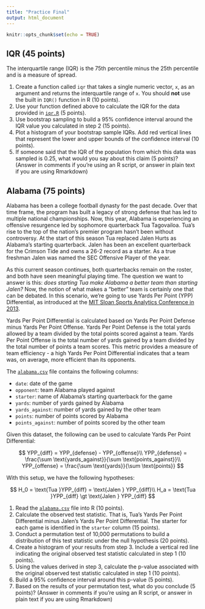 ```yaml
---
title: "Practice Final"
output: html_document
---
```


```r
knitr::opts_chunk$set(echo = TRUE)
```

## IQR (45 points)
The interquartile range (IQR) is the 75th percentile minus the 25th percentile 
and is a measure of spread.

1. Create a function called `iqr` that takes a single numeric vector, `x`, as an
argument and returns the interquartile range of `x`. You should **not** use the
built in `IQR()` function in R (10 points).
2. Use your function defined above to calculate the IQR for the data provided
in [`iqr.R`](iqr.R) (5 points).
3. Use bootstrap sampling to build a 95% confidence interval around the IQR value
you calculated in step 2 (15 points).
4. Plot a histogram of your bootstrap sample IQRs. Add red vertical lines that
represent the lower and upper bounds of the confidence interval (10 points).
4. If someone said that the IQR of the population from which this data was sampled
is 0.25, what would you say about this claim (5 points)? (Answer in comments if you're 
using an R script, or answer in plain text if you are using Rmarkdown)

## Alabama (75 points)
Alabama has been a college football dynasty for the past decade. Over that time
frame, the program has built a legacy of strong defense that has led to multiple 
national championships. Now, this year, Alabama is experiencing an offensive 
resurgence led by sophomore quarterback Tua Tagovailoa. Tua's rise to the top 
of the nation's premier program hasn't been without controversy. At the start of 
this season Tua replaced Jalen Hurts as Alabama's starting quarterback. Jalen has 
been an excellent quarterback for the Crimson Tide and owns a 26-2 record as a 
starter. As a true freshman Jalen was named the SEC Offensive Player of the year.

As this current season continues, both quarterbacks remain on the roster, and 
both have seen meaningful playing time. The question we want to answer is this: 
*does starting Tua make Alabama a better team than starting Jalen?* Now, the 
notion of what makes a "better" team is certainly one that can be debated. In 
this scenario, we're going to use Yards Per Point (YPP) Differential, as introduced 
at the [MIT Sloan Sports Analytics Conference in 2013](http://www.sloansportsconference.com/wp-content/uploads/2013/Slides/EOS/Identifying%20an%20accurate%20metric%20for%20football%20efficiency.pdf).

Yards Per Point Differential is calculated based on Yards Per Point Defense minus
Yards Per Point Offense. Yards Per Point Defense is the total yards allowed by a
team divided by the total points scored against a team. Yards Per Point Offense 
is the total number of yards gained by a team divided by the total number of points
a team scores. This metric provides a measure of team efficiency - a high
Yards Per Point Differential indicates that a team was, on average, more efficient 
than its opponents.

The [`alabama.csv`](alabama.csv) file contains the following columns:

+ `date`: date of the game
+ `opponent`: team Alabama played against
+ `starter`: name of Alabama's starting quarterback for the game
+ `yards`: number of yards gained by Alabama
+ `yards_against`: number of yards gained by the other team
+ `points`: number of points scored by Alabama
+ `points_against`: number of points scored by the other team

Given this dataset, the following can be used to calculate Yards Per Point Differential:

$$
YPP_{diff} = YPP_{defense} - YPP_{offense}\\
YPP_{defense} = \frac{\sum \text{yards_against}}{\sum \text{points_against}}\\
YPP_{offense} = \frac{\sum \text{yards}}{\sum \text{points}}
$$

With this setup, we have the following hypotheses:

$$
H_0 = \text{Tua }YPP_{diff} = \text{Jalen } YPP_{diff}\\
H_a = \text{Tua }YPP_{diff} \gt \text{Jalen } YPP_{diff}
$$

1. Read the [`alabama.csv`](alabama.csv) file into R (10 points).
2. Calculate the observed test statistic. That is, Tua's Yards Per Point Differential
minus Jalen's Yards Per Point Differential. The starter for each game is identified
in the `starter` column (15 points).
3. Conduct a permutation test of 10,000 permutations to build a distribution of 
this test statistic under the null hypothesis (20 points).
4. Create a histogram of your results from step 3. Include a vertical red 
line indicating the original observed test statistic calculated in step 1 (10 
points).
5. Using the values derived in step 3, calculate the p-value associated
with the original observed test statistic calculated in step 1 (10 points).
6. Build a 95% confidence interval around this p-value (5 points).
7. Based on the results of your permutation test, what do you conclude (5 points)? 
(Answer in comments if you're using an R script, or answer in plain text if you 
are using Rmarkdown)
